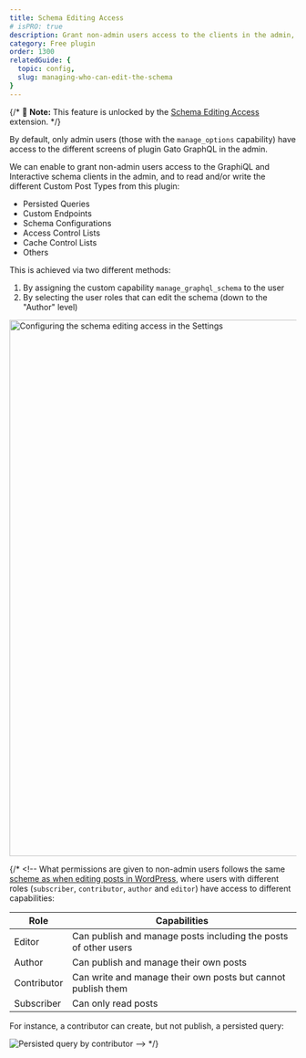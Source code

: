 ```yaml
---
title: Schema Editing Access
# isPRO: true
description: Grant non-admin users access to the clients in the admin, and access to editing the GraphQL schema and its configuration.
category: Free plugin
order: 1300
relatedGuide: {
  topic: config,
  slug: managing-who-can-edit-the-schema
}
---
```


{/* 📣 **Note:** This feature is unlocked by the [Schema Editing Access](/extensions/schema-editing-access) extension. */}

By default, only admin users (those with the `manage_options` capability) have access to the different screens of plugin Gato GraphQL in the admin.

We can enable to grant non-admin users access to the GraphiQL and Interactive schema clients in the admin, and to read and/or write the different Custom Post Types from this plugin:

- Persisted Queries
- Custom Endpoints
- Schema Configurations
- Access Control Lists
- Cache Control Lists
- Others

This is achieved via two different methods:

1. By assigning the custom capability `manage_graphql_schema` to the user
2. By selecting the user roles that can edit the schema (down to the "Author" level)

<Image
  src="/assets/extensions/upstream-pro/settings-schema-editing-access.png"
  width="1024"
  height="940"
  alt="Configuring the schema editing access in the Settings"
  caption="Configuring the schema editing access in the Settings"
/>

{/* <!-- What permissions are given to non-admin users follows the same <a href="https://wordpress.org/support/article/roles-and-capabilities/#summary-of-roles" target="_blank">scheme as when editing posts in WordPress</a>, where users with different roles (`subscriber`, `contributor`, `author` and `editor`) have access to different capabilities:

| Role | Capabilities |
| --- | --- |
| Editor | Can publish and manage posts including the posts of other users |
| Author | Can publish and manage their own posts |
| Contributor | Can write and manage their own posts but cannot publish them |
| Subscriber | Can only read posts |

For instance, a contributor can create, but not publish, a persisted query:

![Persisted query by contributor](/assets/guides/upstream-pro/new-persisted-query-by-contributor.png "Persisted query by contributor") --> */}
